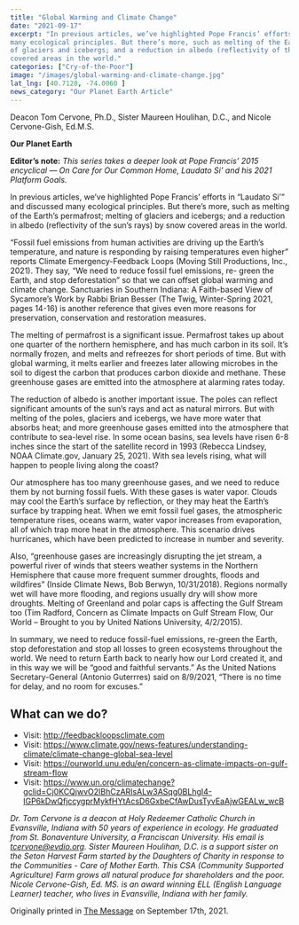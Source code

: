 ```yaml
---
title: "Global Warming and Climate Change"
date: "2021-09-17"
excerpt: "In previous articles, we’ve highlighted Pope Francis’ efforts in “Laudato Si’” and discussed
many ecological principles. But there’s more, such as melting of the Earth’s permafrost; melting
of glaciers and icebergs; and a reduction in albedo (reflectivity of the sun’s rays) by snow
covered areas in the world."
categories: ["Cry-of-the-Poor"]
image: "/images/global-warming-and-climate-change.jpg"
lat_lng: [40.7128, -74.0060 ]
news_category: "Our Planet Earth Article"
---
```


Deacon Tom Cervone, Ph.D., Sister Maureen Houlihan, D.C., and Nicole Cervone-Gish, Ed.M.S.

**Our Planet Earth**

**Editor’s note:**
_This series takes a deeper look at Pope Francis’ 2015 encyclical ― On Care for Our Common
Home, Laudato Si’ and his 2021 Platform Goals._

In previous articles, we’ve highlighted Pope Francis’ efforts in “Laudato Si’” and discussed
many ecological principles. But there’s more, such as melting of the Earth’s permafrost; melting
of glaciers and icebergs; and a reduction in albedo (reflectivity of the sun’s rays) by snow
covered areas in the world.

“Fossil fuel emissions from human activities are driving up the Earth’s temperature, and nature is
responding by raising temperatures even higher” reports Climate Emergency-Feedback Loops
(Moving Still Productions, Inc., 2021). They say, “We need to reduce fossil fuel emissions, re-
green the Earth, and stop deforestation” so that we can offset global warming and climate
change. Sanctuaries in Southern Indiana: A Faith-based View of Sycamore’s Work by Rabbi
Brian Besser (The Twig, Winter-Spring 2021, pages 14-16) is another reference that gives even
more reasons for preservation, conservation and restoration measures.

The melting of permafrost is a significant issue. Permafrost takes up about one quarter of the
northern hemisphere, and has much carbon in its soil. It’s normally frozen, and melts and
refreezes for short periods of time. But with global warming, it melts earlier and freezes later
allowing microbes in the soil to digest the carbon that produces carbon dioxide and methane.
These greenhouse gases are emitted into the atmosphere at alarming rates today.

The reduction of albedo is another important issue. The poles can reflect significant amounts of
the sun’s rays and act as natural mirrors. But with melting of the poles, glaciers and icebergs, we
have more water that absorbs heat; and more greenhouse gases emitted into the atmosphere that
contribute to sea-level rise. In some ocean basins, sea levels have risen 6-8 inches since the start
of the satellite record in 1993 (Rebecca Lindsey, NOAA Climate.gov, January 25, 2021). With
sea levels rising, what will happen to people living along the coast?

Our atmosphere has too many greenhouse gases, and we need to reduce them by not burning
fossil fuels. With these gases is water vapor. Clouds may cool the Earth’s surface by reflection,
or they may heat the Earth’s surface by trapping heat. When we emit fossil fuel gases, the
atmospheric temperature rises, oceans warm, water vapor increases from evaporation, all of
which trap more heat in the atmosphere. This scenario drives hurricanes, which have been
predicted to increase in number and severity.

Also, “greenhouse gases are increasingly disrupting the jet stream, a powerful river of winds that
steers weather systems in the Northern Hemisphere that cause more frequent summer droughts,
floods and wildfires” (Inside Climate News, Bob Berwyn, 10/31/2018). Regions normally wet
will have more flooding, and regions usually dry will show more droughts. Melting of Greenland
and polar caps is affecting the Gulf Stream too (Tim Radford, Concern as Climate Impacts on
Gulf Stream Flow, Our World – Brought to you by United Nations University, 4/2/2015).

In summary, we need to reduce fossil-fuel emissions, re-green the Earth, stop deforestation and
stop all losses to green ecosystems throughout the world. We need to return Earth back to nearly
how our Lord created it, and in this way we will be “good and faithful servants.” As the United
Nations Secretary-General (Antonio Guterrres) said on 8/9/2021, “There is no time for delay,
and no room for excuses.”

## What can we do?

- Visit: http://feedbackloopsclimate.com
- Visit: https://www.climate.gov/news-features/understanding-climate/climate-change-global-sea-level
- Visit: https://ourworld.unu.edu/en/concern-as-climate-impacts-on-gulf-stream-flow
- Visit: https://www.un.org/climatechange?gclid=Cj0KCQjwvO2IBhCzARIsALw3ASqg0BLhgI4-lGP6kDwQfjccygprMykfHYtAcsD6GxbeCfAwDusTyvEaAjwGEALw_wcB

_Dr. Tom Cervone is a deacon at Holy Redeemer Catholic Church in Evansville, Indiana with 50
years of experience in ecology. He graduated from St. Bonaventure University, a Franciscan
University. His email is tcervone@evdio.org. Sister Maureen Houlihan, D.C. is a support sister
on the Seton Harvest Farm started by the Daughters of Charity in response to the Communities -
Care of Mother Earth. This CSA (Community Supported Agriculture) Farm grows all natural
produce for shareholders and the poor. Nicole Cervone-Gish, Ed. MS. is an award winning ELL
(English Language Learner) teacher, who lives in Evansville, Indiana with her family._

Originally printed in [The Message](https://evdiomessage.org/) on September 17th, 2021.

